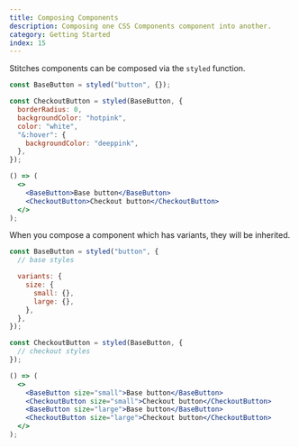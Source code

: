 ```yaml
---
title: Composing Components
description: Composing one CSS Components component into another.
category: Getting Started
index: 15
---
```


Stitches components can be composed via the `styled` function.

<Preview>
  <DemoButton />
  <CheckoutButton />
</Preview>

```jsx
const BaseButton = styled("button", {});

const CheckoutButton = styled(BaseButton, {
  borderRadius: 0,
  backgroundColor: "hotpink",
  color: "white",
  "&:hover": {
    backgroundColor: "deeppink",
  },
});

() => (
  <>
    <BaseButton>Base button</BaseButton>
    <CheckoutButton>Checkout button</CheckoutButton>
  </>
);
```

When you compose a component which has variants, they will be inherited.

<Preview>
  <div style={{ display: "flex", gap: "20px", alignItems: "center" }}>
    <DemoButton children="Base button" size="small" />
    <CheckoutButton size="small" />
    <DemoButton children="Base button" size="large" />
    <DemoButton
      children="Checkout button"
      css={{
        borderRadius: 0,
        backgroundColor: "$pink10",
        color: "white",
        "&:hover": {
          backgroundColor: "$pink11",
        },
      }}
      size="large"
    />
  </div>
</Preview>

```jsx
const BaseButton = styled("button", {
  // base styles

  variants: {
    size: {
      small: {},
      large: {},
    },
  },
});

const CheckoutButton = styled(BaseButton, {
  // checkout styles
});

() => (
  <>
    <BaseButton size="small">Base button</BaseButton>
    <CheckoutButton size="small">Checkout button</CheckoutButton>
    <BaseButton size="large">Base button</BaseButton>
    <CheckoutButton size="large">Checkout button</CheckoutButton>
  </>
);
```
